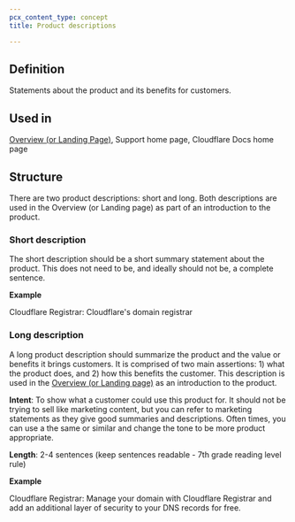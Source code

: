 ```yaml
---
pcx_content_type: concept
title: Product descriptions

---
```


## Definition

Statements about the product and its benefits for customers.

## Used in

[Overview (or Landing Page)](/style-guide/documentation-content-strategy/content-types/overview/), Support home page, Cloudflare Docs home page

## Structure

There are two product descriptions: short and long. Both descriptions are used in the Overview (or Landing page) as part of an introduction to the product.

### Short description

The short description should be a short summary statement about the product. This does not need to be, and ideally should not be, a complete sentence.

**Example**

Cloudflare Registrar: Cloudflare's domain registrar

### Long description

A long product description should summarize the product and the value or benefits it brings customers. It is comprised of two main assertions: 1) what the product does, and 2) how this benefits the customer. This description is used in the [Overview (or Landing page)](/style-guide/documentation-content-strategy/content-types/overview/) as an introduction to the product.

**Intent**: To show what a customer could use this product for. It should not be trying to sell like marketing content, but you can refer to marketing statements as they give good summaries and descriptions. Often times, you can use a the same or similar and change the tone to be more product appropriate.

**Length**: 2-4 sentences (keep sentences readable - 7th grade reading level rule)

**Example**

Cloudflare Registrar: Manage your domain with Cloudflare Registrar and add an additional layer of security to your DNS records for free.
